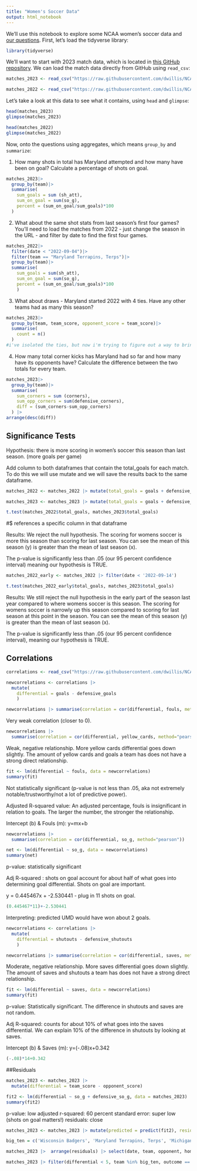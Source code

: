 ```yaml
---
title: "Women's Soccer Data"
output: html_notebook
---
```


We'll use this notebook to explore some NCAA women's soccer data and [our questions](https://docs.google.com/spreadsheets/d/1kTSrnl1URmcexIWLDMWqDnp3q-c2OS45uifnhjp10n4/edit#gid=0). First, let's load the tidyverse library:

```r
library(tidyverse)
```

We'll want to start with 2023 match data, which is located in [this GitHub repository](https://github.com/dwillis/NCAAWomensSoccerData). We can load the match data directly from GitHub using `read_csv`:


```r
matches_2023 <- read_csv("https://raw.githubusercontent.com/dwillis/NCAAWomensSoccerData/main/data/ncaa_womens_soccer_matchstats_2023.csv")

matches_2022 <- read_csv("https://raw.githubusercontent.com/dwillis/NCAAWomensSoccerData/main/data/ncaa_womens_soccer_matchstats_2022.csv")
```

Let's take a look at this data to see what it contains, using `head` and `glimpse`:

```r
head(matches_2023)
glimpse(matches_2023)
```
```r
head(matches_2022)
glimpse(matches_2022)
```

Now, onto the questions using aggregates, which means `group_by` and `summarize`:

1. How many shots in total has Maryland attempted and how many have been on goal? Calculate a percentage of shots on goal.

```r
matches_2023|>
  group_by(team)|>
  summarise(
    sum_goals = sum (sh_att), 
    sum_on_goal = sum(so_g), 
    percent = (sum_on_goal/sum_goals)*100
  )

```

2. What about the same shot stats from last season's first four games? You'll need to load the matches from 2022 - just change the season in the URL - and filter by date to find the first four games.

```r
matches_2022|> 
  filter(date < "2022-09-04")|>
  filter(team == "Maryland Terrapins, Terps")|>
  group_by(team)|>
  summarise(
    sum_goals = sum(sh_att), 
    sum_on_goal = sum(so_g), 
    percent = (sum_on_goal/sum_goals)*100
    )

```




3. What about draws - Maryland started 2022 with 4 ties. Have any other teams had as many this season?

```r
matches_2023|>
  group_by(team, team_score, opponent_score = team_score)|>
  summarise(
    count = n()
  )
#i've isolated the ties, but now i'm trying to figure out a way to bring together the amount of ties by team. i thought i would do this by the sum function, but im not sure how to apply it correctly. another idea would be the count function. once i found this i was arrange the info in desc order.
```


4. How many total corner kicks has Maryland had so far and how many have its opponents have? Calculate the difference between the two totals for every team.

```r
matches_2023|>
  group_by(team)|>
  summarise(
    sum_corners = sum (corners), 
    sum_opp_corners = sum(defensive_corners), 
    diff = (sum_corners-sum_opp_corners)
  ) |>
arrange(desc(diff))
```


## Significance Tests

Hypothesis: there is more scoring in women's soccer this season than last season. (more goals per game)

Add column to both dataframes that contain the total_goals for each match. To do this we will use mutate and we will save the results back to the same dataframe.

```r
matches_2022 <- matches_2022 |> mutate(total_goals = goals + defensive_goals)

matches_2023 <- matches_2023 |> mutate(total_goals = goals + defensive_goals)

```


```r
t.test(matches_2022$total_goals, matches_2023$total_goals)
```
 #$ references a specific column in that dataframe
 
 Results: We reject the null hypothesis. The scoring for womens soccer is more this season  than scoring for last season. You can see the mean of this season (y) is greater than the mean of last season (x).
 
The p-value is significantly less than .05 (our 95 percent confidence interval) meaning our hypothesis is TRUE. 

```r
matches_2022_early <- matches_2022 |> filter(date < '2022-09-14')
```

```r
t.test(matches_2022_early$total_goals, matches_2023$total_goals)
```
Results: We still reject the null hypothesis in the early part of the season last year compared to where womens soccer is this season. The scoring for womens soccer is narrowly up this season compared to  scoring for last season at this point in the season. You can see the mean of this season (y) is greater than the mean of last season (x).
 

The p-value is significantly less than .05 (our 95 percent confidence interval), meaning our hypothesis is TRUE. 



## Correlations 


```r
correlations <- read_csv("https://raw.githubusercontent.com/dwillis/NCAAWomensSoccerData/main/data/ncaa_womens_soccer_matchstats_2023.csv")
```


```r
newcorrelations <- correlations |> 
  mutate(
    differential = goals - defensive_goals
    )
```


```r
newcorrelations |> summarise(correlation = cor(differential, fouls, method="pearson"))
```
Very weak correlation (closer to 0).


```r
newcorrelations |> 
  summarise(correlation = cor(differential, yellow_cards, method="pearson"))
```
Weak, negative relationship. More yellow cards differential goes down slightly. The amount of yellow cards and goals a team has does not have a strong direct relationship. 


```r
fit <- lm(differential ~ fouls, data = newcorrelations)
summary(fit)
```

Not statistically significant (p-value is not less than .05, aka not extremely notable/trustworthy/not a lot of predictive power). 

Adjusted R-squared value: An adjusted percentage, fouls is insignificant in relation to goals. The larger the number, the stronger the relationship.

Intercept (b) & Fouls (m): y=mx+b

```r
newcorrelations |> 
  summarise(correlation = cor(differential, so_g, method="pearson"))
```


```r
net <- lm(differential ~ so_g, data = newcorrelations)
summary(net)
```
p-value: statistically significant

Adj R-squared : shots on goal account for about half of what goes into determining goal differential. Shots on goal are important.

y = 0.445467x + -2.530441
- plug in 11 shots on goal. 

```r
(0.445467*11)+-2.530441 
```
Interpreting: predicted UMD would have won about 2 goals.

```r
newcorrelations <- correlations |> 
  mutate(
    differential = shutouts - defensive_shutouts
    )
```

```r
newcorrelations |> summarise(correlation = cor(differential, saves, method="pearson"))
```
Moderate, negative relationship. More saves differential goes down slightly. The amount of saves and shutouts a team has does not have a strong direct relationship.

```r
fit <- lm(differential ~ saves, data = newcorrelations)
summary(fit)
```
p-value: Statistically significant. The difference in shutouts and saves are not random. 

Adj R-squared: counts for about 10% of what goes into the saves differential. We can explain 10% of the difference in shutouts by looking at saves.

Intercept (b) & Saves (m): y=(-.08)x+0.342

```r
(-.08)*14+0.342
```


##Residuals

```r
matches_2023 <- matches_2023 |>
  mutate(differential = team_score - opponent_score)
```

```r
fit2 <- lm(differential ~ so_g + defensive_so_g, data = matches_2023)
summary(fit2)
```
p-value: low
adjusted r-squared: 60 percent
standard error: super low (shots on goal matters!)
residuals: close

```r
matches_2023 <- matches_2023 |> mutate(predicted = predict(fit2), residuals = residuals(fit2))
```

```r
big_ten = c('Wisconsin Badgers', 'Maryland Terrapins, Terps', 'Michigan Wolverines', 'Rutgers Scarlet Knights', 'Indiana Hoosiers', 'Iowa Hawkeyes', 'Penn St. Nittany Lions', 'Minnesota Golden Gophers', 'Illinois Fighting Illini', 'Ohio St. Buckeyes', 'Northwestern Wildcats', 'Michigan St. Spartans', 'Purdue Boilermakers')
```

```r
matches_2023 |>  arrange(residuals) |> select(date, team, opponent, home_away, outcome, team_score, opponent_score, so_g, defensive_so_g, differential, predicted, residuals)
```

```r
matches_2023 |> filter(differential < 5, team %in% big_ten, outcome == 'Draw') |>  arrange(residuals) |> select(date, team, opponent, home_away, outcome, team_score, opponent_score, so_g, defensive_so_g, predicted, residuals)
```

